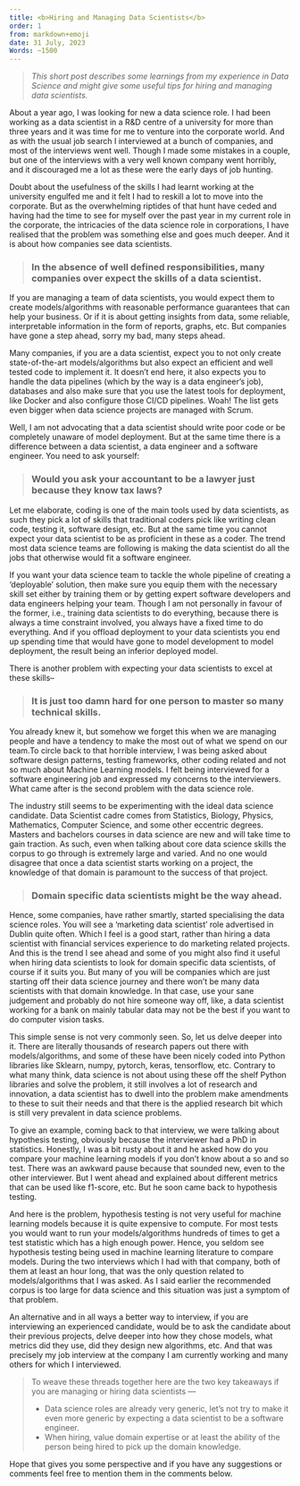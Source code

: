 ```yaml
---
title: <b>Hiring and Managing Data Scientists</b>
order: 1
from: markdown+emoji
date: 31 July, 2023
Words: ~1500
---
```


> *This short post describes some learnings from my experience in Data Science and might give some useful tips for hiring
and managing data scientists.*

About a year ago, I was looking for new a data science role. I had been working as a data scientist in a R&D centre of a university for more than three years and it was time for me to venture into the corporate world. And as with the usual job search I interviewed at  a bunch of companies, and most of the interviews went well. Though I made some mistakes in a couple, but one of the interviews with a very well known company went horribly, and it discouraged me a lot as these were the early days of job hunting.

Doubt about the usefulness of the skills I had learnt working at the university engulfed me and it felt I had to reskill a lot to move into the corporate. But as the overwhelming riptides of that hunt have ceded and having had the time to see for myself over the past year in my current role in the corporate, the intricacies of the data science role in corporations, I have realised that the problem was something else and goes much deeper. And it is about how companies see data scientists.

> ### In the absence of well defined responsibilities, many companies over expect the skills of a data scientist.

If you are managing a team of data scientists, you would expect them to create models/algorithms with reasonable performance guarantees that can help your business. Or if it is about getting insights from data, some reliable, interpretable information in the form of reports, graphs, etc. But companies have gone a step ahead, sorry my bad, many steps ahead.

Many companies, if you are a data scientist, expect you to not only create state-of-the-art models/algorithms but also expect an efficient and well tested code to implement it. It doesn’t end here, it also expects you to handle the data pipelines (which by the way is a data engineer’s job), databases and also make sure that you use the latest tools for deployment, like Docker and also configure those CI/CD pipelines. Woah! The list gets even bigger when data science projects are managed with Scrum.

Well, I am not advocating that a data scientist should write poor code or be completely unaware of model deployment. But at the same time there is a difference between a data scientist, a data engineer and a software engineer. You need to ask yourself:

> ### Would you ask your accountant to be a lawyer just because they know tax laws?

Let me elaborate, coding is one of the main tools used by  data scientists, as such they pick a lot of skills that traditional coders pick like writing clean code, testing it, software design, etc. But at the same time you cannot expect your data scientist to be as proficient in these as a coder. The trend most data science teams are following is making the data scientist do all the jobs that otherwise would fit a software engineer.

If you want your data science team to tackle the whole pipeline of creating a ‘deployable’ solution, then make sure you equip them with the necessary skill set either by training them or by getting expert software developers and data engineers helping your team. Though I am not personally in favour of the former, i.e., training data scientists to do everything, because there is always a time constraint involved, you always have a fixed time to do everything. And if you offload deployment to your data scientists you end up spending time that would have gone to model development to model deployment, the result being an inferior deployed model.

There is another problem with expecting your data scientists to excel at these skills–

> ### It is just too damn hard for one person to master so many technical skills.

You already knew it, but somehow we forget this when we are managing people and have a tendency to make the most out of what we spend on our team.To circle back to that horrible interview, I was being asked about software design patterns, testing frameworks, other coding related and not so much about Machine Learning models. I felt being interviewed for a software engineering job and expressed my concerns to the interviewers. What came after is the second problem with the data science role.


The industry still seems to be experimenting with the ideal data science candidate. Data Scientist cadre comes from Statistics, Biology, Physics, Mathematics, Computer Science, and some other eccentric degrees. Masters and bachelors courses in data science are new and will take time to gain traction. As such, even when talking about core data science skills the corpus to go through is extremely large and varied. And no one would disagree that once a data scientist starts working on a project, the knowledge of that domain is paramount to the success of that project.

> ### Domain specific data scientists might be the way ahead.

Hence, some companies, have rather smartly, started specialising the data science roles. You will see a ‘marketing data scientist’ role advertised in Dublin quite often. Which I feel is a good start, rather than hiring a data scientist with financial services experience to do marketing related projects. And this is the trend I see ahead and some of you might also find it useful when hiring data scientists to look for domain specific data scientists, of course if it suits you. But many of you will be companies which are just starting off their data science journey and there won’t be many data scientists with that domain knowledge. In that case, use your sane judgement and probably do not hire someone way off, like, a data scientist working for a bank on mainly tabular data may not be the best if you want to do computer vision tasks.


This simple sense is not very commonly seen. So, let us delve deeper into it. There are literally thousands of research papers out there with models/algorithms, and some of these have been nicely coded into Python libraries like Sklearn, numpy, pytorch, keras, tensorflow, etc. Contrary to what many think, data science is not about using these off the shelf Python libraries and solve the problem, it still involves a lot of research and innovation, a data scientist has to dwell into the problem make amendments to these to suit their needs and that there is the applied research bit which is still very prevalent in data science problems.

To give an example, coming back to that interview, we were talking about hypothesis testing, obviously because the interviewer had a PhD in statistics. Honestly, I was a bit rusty about it and he asked how do you compare your machine learning models if you don’t know about a so and so test. There was an awkward pause because that sounded new, even to the other interviewer. But I went ahead and explained about different metrics that can be used like f1-score, etc. But he soon came back to hypothesis testing.

And here is the problem, hypothesis testing is not very useful for machine learning models because it is quite expensive to compute. For most tests you would want to run your models/algorithms hundreds of times to get a test statistic which has a high enough power. Hence, you seldom see hypothesis testing being used in machine learning literature to compare models. During the two interviews which I had with that company, both of them at least an hour long, that was the only question related to models/algorithms that I was asked.  As I said earlier the recommended corpus is too large for data science and this situation was just a symptom of that problem.

An alternative and in all ways a better way to interview, if you are interviewing an experienced candidate, would be to ask the candidate about their previous projects, delve deeper into how they chose models, what metrics did they use, did they design new algorithms, etc. And that was precisely my  job interview at the company I am currently working and many others for which I interviewed.


> To weave these threads together here are the two key takeaways if you are managing or hiring data scientists ---
>
> - Data science roles are already very generic, let’s not try to make it even more generic  by expecting a data scientist to be a software engineer.
> - When hiring, value domain expertise or at least the ability of the person being hired to pick up the domain knowledge.

Hope that gives you some perspective and if you have any suggestions or comments feel free to mention them in the comments below.

